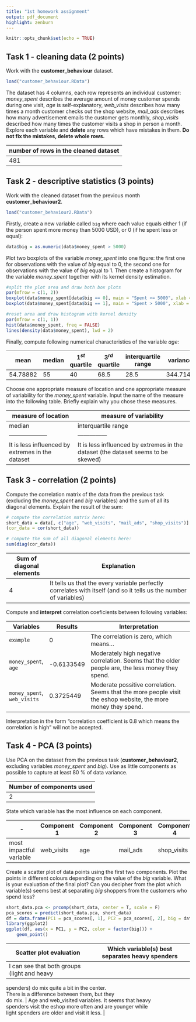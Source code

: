 ```yaml
---
title: "1st homework assignment"
output: pdf_document
highlight: zenburn
---
```


```r
knitr::opts_chunk$set(echo = TRUE)
```

## Task 1 - cleaning data (2 points)

Work with the **customer_behaviour** dataset.

```r
load("customer_behaviour.RData")
```

The dataset has 4 columns, each row represents an individual customer: *money_spent* describes the average amount of money customer spends during one visit, *age* is self-explanatory, *web_visits* describes how many times a month customer checks out the shop website, *mail_ads* describes how many advertisement emails the customer gets monthly, *shop_visits* described how many times the customer visits a shop in person a month. Explore each variable and **delete** any rows which have mistakes in them. **Do not fix the mistakes, delete whole rows.**

| number of rows in the cleaned dataset |
|---------------------------------------|
| 481                                   |

## Task 2 - descriptive statistics (3 points)

Work with the cleaned dataset from the previous month **customer_behaviour2**.

```r
load("customer_behaviour2.RData")
```

Firstly, create a new variable called `big` where each value equals either 1 (if the person spent more money than 5000 USD), or 0 (if he spent less or equal):

```r
data$big = as.numeric(data$money_spent > 5000)
```

Plot two boxplots of the variable *money_spent* into one figure: the first one for observations with the value of *big* equal to 0, the second one for observations with the value of *big* equal to 1. Then create a histogram for the variable *money_spent* together with its kernel density estimation.

```r
#split the plot area and draw both box plots
par(mfrow = c(1, 2))
boxplot(data$money_spent[data$big == 0], main = "Spent <= 5000", xlab = "big = 0", ylab = "money_spent")
boxplot(data$money_spent[data$big == 1], main = "Spent > 5000", xlab = "big = 1", ylab = "money_spent")

#reset area and draw histogram with kernel density
par(mfrow = c(1, 1))
hist(data$money_spent, freq = FALSE)
lines(density(data$money_spent), lwd = 2)
```

Finally, compute following numerical characteristics of the variable *age*:

| mean     | median | $1^{st}$ quartile | $3^{rd}$ quartile | interquartile range | variance |
|------------|------------|------------|------------|------------|------------|
| 54.78882 | 55     | 40                | 68.5              | 28.5                | 344.7146 |

Choose one appropriate measure of location and one appropriate measure of variability for the *money_spent* variable. Input the name of the measure into the following table. Briefly explain why you chose these measures.

| measure of location                              | measure of variability                                                            |
|---------------------------|---------------------------------------------|
| median                                           | interquartile range                                                               |
| --------------------                             | ---------------                                                                   |
| It is less influenced by extremes in the dataset | It is less influenced by extremes in the dataset (the dataset seems to be skewed) |

## Task 3 - correlation (2 points)

Compute the correlation matrix of the data from the previous task (excluding the *money_spent* and *big* variables) and the sum of all its diagonal elements. Explain the result of the sum:

```r
# compute the correlation matrix here:
short_data = data[, c("age", "web_visits", "mail_ads", "shop_visits")]
(cor_data = cor(short_data))

# compute the sum of all diagonal elements here:
sum(diag(cor_data))
```

| Sum of diagonal elements | Explanation                                                                                                       |
|----------------|-------------------------------------------------------|
| 4                        | It tells us that the every variable perfectly correlates with itself (and so it tells us the number of variables) |

Compute and **interpret** correlation coeficients between following variables:

| Variables                   | Results    | Interpretation                                                                                                 |
|--------------|--------------|---------------------------------------------|
| `example`                   | 0          | The correlation is zero, which means...                                                                        |
| `money_spent`, `age`        | -0.6133549 | Moderately high negative correlation. Seems that the older people are, the less money they spend.              |
| `money_spent`, `web_visits` | 0.3725449  | Moderate possitive correlation. Seems that the more people visit the eshop website, the more money they spend. |

Interpretation in the form "correlation coefficient is 0.8 which means the correlation is high" will not be accepted.

## Task 4 - PCA (3 points)

Use PCA on the dataset from the previous task (**customer_behaviour2**, excluding variables *money_spent* and *big*). Use as little components as possible to capture at least 80 % of data variance.

| Number of components used |
|---------------------------|
| 2                         |

State which variable has the most influence on each component.

| \-                      | Component 1 | Component 2 | Component 3 | Component 4 |
|-------------------|--------------|--------------|--------------|--------------|
| most impactful variable | web_visits  | age         | mail_ads    | shop_visits |

Create a scatter plot of data points using the first two components. Plot the points in different colours depending on the value of the *big* variable. What is your evaluation of the final plot? Can you decipher from the plot which variable(s) seems best at separating *big* shoppers from the customers who spend less?

```r
short_data.pca <- prcomp(short_data, center = T, scale = F)
pca_scores = predict(short_data.pca, short_data)
df = data.frame(PC1 = pca_scores[, 1], PC2 = pca_scores[, 2], big = data$big)
library(ggplot2)
ggplot(df, aes(x = PC1, y = PC2, color = factor(big))) + 
    geom_point()
```

| Scatter plot evaluation                      | Which variable(s) best separates heavy spenders           |
|--------------------------------|--------------------------------------|
| I can see that both groups (light and heavy  
 spenders) do mix quite a bit in the center.   
 There is a difference between them, but they  
 do mix.                                       | Age and web_visited variables. It seems that heavy        
                                                spenders visit the eshop more often and are younger while  
                                                light spenders are older and visit it less.                |
